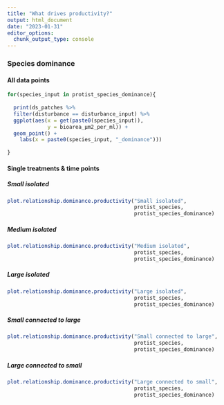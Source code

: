 ```yaml
---
title: "What drives productivity?"
output: html_document
date: "2023-01-31"
editor_options: 
  chunk_output_type: console
---
```


### Species dominance {.tabset .tabset-pills}

#### All data points

```r

for(species_input in protist_species_dominance){
  
  print(ds_patches %>%
  filter(disturbance == disturbance_input) %>%
  ggplot(aes(x = get(paste0(species_input)),
             y = bioarea_µm2_per_ml)) +
  geom_point() +
    labs(x = paste0(species_input, "_dominance")))
  
}
```

#### Single treatments & time points {.tabset .tabset-pills}

##### Small isolated

```r
plot.relationship.dominance.productivity("Small isolated",
                                         protist_species,
                                         protist_species_dominance)
```

##### Medium isolated

```r
plot.relationship.dominance.productivity("Medium isolated",
                                         protist_species,
                                         protist_species_dominance)
```

##### Large isolated

```r
plot.relationship.dominance.productivity("Large isolated",
                                         protist_species,
                                         protist_species_dominance)
```

##### Small connected to large

```r
plot.relationship.dominance.productivity("Small connected to large",
                                         protist_species,
                                         protist_species_dominance)
```

##### Large connected to small

```r
plot.relationship.dominance.productivity("Large connected to small",
                                         protist_species,
                                         protist_species_dominance)
```